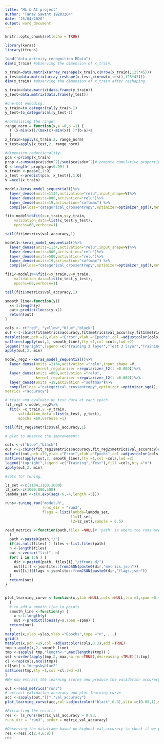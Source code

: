 ---
title: "ML & AI project"
author: "Tanay Sawant 19203264"
date: "26/04/2020"
output: word_document
---

```{r setup, include=FALSE}
knitr::opts_chunk$set(echo = TRUE)
```


```{r warning=FALSE}
library(keras)
library(tfruns)

load("data_activity_recognition.RData")
dim(x_train) #observing the dimension of x_train.

x_train=data.matrix(array_reshape(x_train,c(nrow(x_train),125*45)))
x_test=data.matrix(array_reshape(x_test,c(nrow(x_test),125*45)))
dim(x_train) #observing the dimension of x_train after reshaping.

y_train=data.matrix(data.frame(y_train))
y_test=data.matrix(data.frame(y_test))

#one-hot encoding.
y_train=to_categorical(y_train-1)
y_test=to_categorical(y_test-1)

#normalising the range:
range_norm = function(x,a =0,b =1) {
  ( (x-min(x))/(max(x)-min(x)) )*(b-a)+a 
  }
x_train=apply(x_train,2, range_norm)
x_test=apply(x_test,2, range_norm)
```


```{r}
#dimension reductionality:
pca <-prcomp(x_train)
prop <-cumsum(pca$sdev^2)/sum(pca$sdev^2)# compute cumulative proportion of variance
Q <-length( prop[prop<0.99] )
x_train <-pca$x[,1:Q]
x_test <-predict(pca, x_test)[,1:Q]
V =ncol(x_train)

```


```{r}
model<-keras_model_sequential()%>%
  layer_dense(units=1134,activation="relu",input_shape=V)%>%
  layer_dense(units=800,activation="relu")%>%
  layer_dense(units=19,activation="softmax") %>%
  compile(loss="categorical_crossentropy",optimizer=optimizer_sgd(),metrics="accuracy")

fit<-model%>%fit(x=x_train,y=y_train,
    validation_data=list(x_test,y_test),
    epochs=60,verbose=1)

```

```{r}
tail(fit$metrics$val_accuracy,1)
```

```{r}
model1<-keras_model_sequential()%>%
  layer_dense(units=1134,activation="relu",input_shape=V)%>%
  layer_dense(units=800,activation="relu")%>%
  layer_dense(units=500,activation="relu")%>%
  layer_dense(units=19,activation="softmax") %>%
  compile(loss="categorical_crossentropy",optimizer=optimizer_sgd(),metrics="accuracy")

fit1<-model1%>%fit(x=x_train,y=y_train,
    validation_data=list(x_test,y_test),
    epochs=60,verbose=1)

```


```{r}
tail(fit1$metrics$val_accuracy,1)

```


```{r fig.height=5}
smooth_line<-function(y){
  x<-1:length(y)
  out<-predict(loess(y~x))
  return(out)
}

cols <- c("red", "yellow","blue","black")
out <-1-cbind(fit$metrics$accuracy,fit$metrics$val_accuracy,fit1$metrics$accuracy,fit1$metrics$val_accuracy)# check performance
matplot(out,pch =19,ylab ="Error",xlab ="Epochs",col =adjustcolor(cols,0.5),log ="y")
matlines(apply(out,2, smooth_line),lty =1,col =cols,lwd =2)
legend("topright",legend =c("Training 3 layer","Test 3 layer","Training 2 layer","Test 2 layer"),fill =cols,bty ="n")
apply(out,2, min)
```


```{r}
model_reg2 <-keras_model_sequential()%>%
  layer_dense(units =1134,activation ="relu",input_shape =V,
              kernel_regularizer =regularizer_l2(l =0.009))%>%
  layer_dense(units =800,activation ="relu",
              kernel_regularizer =regularizer_l2(l =0.009))%>%
  layer_dense(units =19,activation ="softmax")%>%
  compile(loss ="categorical_crossentropy",optimizer =optimizer_sgd(),
metrics ="accuracy")

# train and evaluate on test data at each epoch
fit_reg2 <-model_reg2%>%
  fit(x =x_train,y =y_train,
      validation_data =list(x_test, y_test),
      epochs =60,verbose =1)

```

```{r}
tail(fit_reg2$metrics$val_accuracy,1)

```

```{r}
# plot to observe the improvement:

cols <-c("blue","black")
out <-1-cbind(fit_reg2$metrics$accuracy,fit_reg2$metrics$val_accuracy)# check performance
matplot(out,pch =19,ylab ="Error",xlab ="Epochs",col =adjustcolor(cols,0.5),log ="y")
matlines(apply(out,2, smooth_line),lty =1,col =cols,lwd =2)
legend("topright",legend =c("Training","Test"),fill =cols,bty ="n")
apply(out,2, min)

```


```{r }
#sets for tuning:

l1_set <-c(1134,1100,1000)
l2_set<-c(1000,800,600)
lambda_set <-c(0,exp(seq(-6,-4,length =5)))
```

```{r error=FALSE, message=FALSE, warning=FALSE}
runs<-tuning_run("model.R",
                 runs_dir = "run3",
                 flags = list(lambda=lambda_set,
                              l1=l1_set,
                              l2=l2_set),sample = 0.5)
```


```{r}
read_metrics <-function(path,files =NULL)# 'path' is where the runs are --> e.g. "path/to/runs"
  {
  path <-paste0(path,"/")
  if(is.null(files) ) files <-list.files(path)
  n <-length(files)
  out <-vector("list", n)
  for( i in 1:n ) {
    dir <-paste0(path, files[i],"/tfruns.d/")
    out[[i]] <-jsonlite::fromJSON(paste0(dir,"metrics.json"))
    out[[i]]$flags <-jsonlite::fromJSON(paste0(dir,"flags.json"))
  } 
  return(out)
}


plot_learning_curve <-function(x,ylab =NULL,cols =NULL,top =3,span =0.4, ...)
  {
  # to add a smooth line to points
  smooth_line <-function(y) {
    x <-1:length(y)
    out <-predict(loess(y~x,span =span) )
  return(out)
  }
matplot(x,ylab =ylab,xlab ="Epochs",type ="n", ...)
grid()
matplot(x,pch =19,col =adjustcolor(cols,0.3),add =TRUE)
tmp <-apply(x,2, smooth_line)
tmp <-sapply( tmp,"length<-",max(lengths(tmp)) )
set <-order(apply(tmp,2, max,na.rm =TRUE),decreasing =TRUE)[1:top]
cl <-rep(cols,ncol(tmp))
cl[set] <-"deepskyblue2"
matlines(tmp,lty =1,col =cl,lwd =2)
}
#We now extract the learning scores and produce the validation accuracy learning curve. Note that runs have different number of epochs because of early stopping.

out <-read_metrics("run3")
# extract validation accuracy and plot learning curve
acc <-sapply(out,"[[","val_accuracy")
plot_learning_curve(acc,col =adjustcolor("black",0.3),ylim =c(0.85,1),ylab ="Val accuracy",top =3)
```

```{r}
#Extracting the result:
res <- ls_runs(metric_val_accuracy > 0.93,
runs_dir = "run3", order = metric_val_accuracy)
```

```{r}
#Observing the dataframe based on highest val_accuracy to check if we get any better combination after tuning:
res <-res[,c(2,4,6:8)]
res
```
